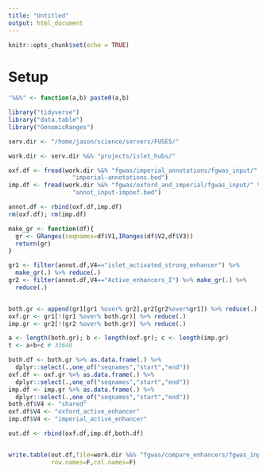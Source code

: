 ```yaml
---
title: "Untitled"
output: html_document
---
```


```r
knitr::opts_chunk$set(echo = TRUE)
```

# Setup  

```r
"%&%" <- function(a,b) paste0(a,b)

library("tidyverse")
library("data.table")
library("GenomicRanges")

serv.dir <- "/home/jason/science/servers/FUSE5/"

work.dir <- serv.dir %&% "projects/islet_hubs/"

oxf.df <- fread(work.dir %&% "fgwas/imperial_annotations/fgwas_input/" %&% 
                  "imperial-annotations.bed")
imp.df <- fread(work.dir %&% "fgwas/oxford_and_imperial/fgwas_input/" %&% 
                  "annot_input-impoxf.bed")

annot.df <- rbind(oxf.df,imp.df)
rm(oxf.df); rm(imp.df)

```


```r

make_gr <- function(df){
  gr <- GRanges(seqnames=df$V1,IRanges(df$V2,df$V3))
  return(gr)
}

gr1 <- filter(annot.df,V4=="islet_activated_strong_enhancer") %>% 
  make_gr(.) %>% reduce(.)
gr2 <- filter(annot.df,V4=="Active_enhancers_I") %>% make_gr(.) %>%
  reduce(.)


both.gr <- append(gr1[gr1 %over% gr2],gr2[gr2%over%gr1]) %>% reduce(.)
oxf.gr <- gr1[!(gr1 %over% both.gr)] %>% reduce(.)
imp.gr <- gr2[!(gr2 %over% both.gr)] %>% reduce(.)

a <- length(both.gr); b <- length(oxf.gr); c <- length(imp.gr)
t <- a+b+c # 33640

both.df <- both.gr %>% as.data.frame(.) %>% 
  dplyr::select(.,one_of("seqnames","start","end"))
oxf.df <- oxf.gr %>% as.data.frame(.) %>% 
  dplyr::select(.,one_of("seqnames","start","end"))
imp.df <- imp.gr %>% as.data.frame(.) %>% 
  dplyr::select(.,one_of("seqnames","start","end"))
both.df$V4 <- "shared"
oxf.df$V4 <- "oxford_active_enhancer"
imp.df$V4 <- "imperial_active_enhancer"

out.df <- rbind(oxf.df,imp.df,both.df)


write.table(out.df,file=work.dir %&% "fgwas/compare_enhancers/fgwas_input/anno-input.bed",sep="\t",quote=FALSE,
            row.names=F,col.names=F)
```

